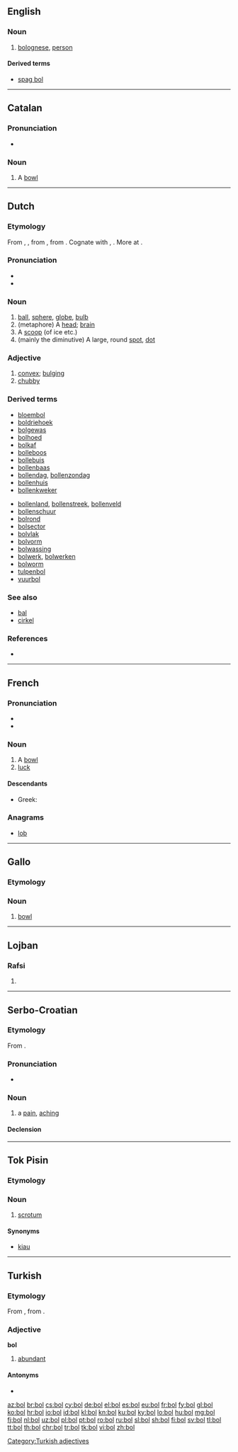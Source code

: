 {{also|bol|BOL|Bol.|böl|ból|-ból|-ből}}
==English==

===Noun===
{{en-noun|-}}

# {{context|informal|lang=en}} [[bolognese]], [[person]]

====Derived terms====
* [[spag bol]]

----

==Catalan==

===Pronunciation===
* {{rhymes|ɔɫ|lang=ca}}

===Noun===
{{ca-noun|m}}

# A [[bowl]]

----

==Dutch==

===Etymology===
From {{etyl|dum|nl}} {{term|bol|lang=dum}}, {{term|bolle|lang=dum}}, from {{etyl|odt|nl}} {{m|odt|*bolla}}, from {{etyl|gem-pro|nl}} {{m|gem-pro|*bullǭ||round object or vessel, ball, bowl}}. Cognate with {{etyl|goh|-}} {{term|bolla|lang=goh}}, {{etyl|ang|-}} {{term|bolle|lang=ang}}. More at {{l/en|bowl}}.

===Pronunciation===
* {{rhymes|ɔl|lang=nl}}
* {{audio|Nl-bol.ogg|audio|lang=nl}}

===Noun===
{{nl-noun|m|-en|bolletje}}

# [[ball]], [[sphere]], [[globe]], [[bulb]]
# (metaphore) A [[head]]; [[brain]]
# A [[scoop]] (of ice etc.)
# (mainly the diminutive) A large, round [[spot]], [[dot]]

===Adjective===
{{head|nl}}

# [[convex]]; [[bulging]]
# [[chubby]]

===Derived terms===
{{top2}}
* [[bloembol]]
* [[boldriehoek]]
* [[bolgewas]]
* [[bolhoed]]
* [[bolkaf]]
* [[bolleboos]]
* [[bollebuis]]
* [[bollenbaas]]
* [[bollendag]], [[bollenzondag]]
* [[bollenhuis]]
* [[bollenkweker]]
{{mid2}}
* [[bollenland]], [[bollenstreek]], [[bollenveld]]
* [[bollenschuur]]
* [[bolrond]]
* [[bolsector]]
* [[bolvlak]]
* [[bolvorm]]
* [[bolwassing]]
* [[bolwerk]], [[bolwerken]]
* [[bolworm]]
* [[tulpenbol]]
* [[vuurbol]]
{{bottom}}

===See also===
* [[bal]]
* [[cirkel]]

===References===
* {{R:Koenen}}

----

==French==

===Pronunciation===
* {{audio|Fr-bol.ogg|audio|lang=fr}}
* {{IPA|/bɔl/|lang=fr}}

===Noun===
{{fr-noun|m}}

# A [[bowl]]
# [[luck]]

====Descendants====
* Greek: {{l|el|μπολ|g=n}}

===Anagrams===
* [[lob#French|lob]]


----

==Gallo==

===Etymology===
{{rfe|lang=roa-gal}}

===Noun===
{{roa-gal-noun|m}}

# [[bowl]]

----

==Lojban==

===Rafsi===
{{jbo-rafsi}}

# {{jbo-rafsi of|bolci}}

----

==Serbo-Croatian==

===Etymology===
From {{etyl|sla-pro|sh}} {{m|sla-pro|*bolь}}.

===Pronunciation===
* {{IPA|/bôːl/|lang=sh}}

===Noun===
{{sh-noun|g=f|g2=m|head=bȏl|r|бол|бо̑л}}

# a [[pain]], [[aching]]

====Declension====
{{sh-decl-noun
|bȏl|boli
|boli|boli
|boli|bolima
|bol|boli
|boli|boli
|boli|bolima
|bolju / boli|bolima
}}

{{sh-decl-noun
|bȏl|bólovi
|bola|bòlōvā
|bolu|bolovima
|bol|bolovi
|bole|bolovi
|bolu|bolovima
|bolom|bolovima
}}

----

==Tok Pisin==

===Etymology===
{{etyl|en|tpi}} {{term|balls|lang=en}}

===Noun===
{{head|tpi|noun}}

# {{context|anatomy|lang=tpi}} [[scrotum]]

====Synonyms====
* [[kiau]]

----

==Turkish==

===Etymology===
From {{etyl|otk|tr}} {{term|otk|bol|}}, from {{etyl|trk-pro|tr}} {{m|trk-pro|*bol||abundant, full}}.

===Adjective===
'''bol'''

# [[abundant]]

====Antonyms====
* {{l/tr|kıt}}

[[Category:Turkish adjectives]]

[[az:bol]]
[[br:bol]]
[[cs:bol]]
[[cy:bol]]
[[de:bol]]
[[el:bol]]
[[es:bol]]
[[eu:bol]]
[[fr:bol]]
[[fy:bol]]
[[gl:bol]]
[[ko:bol]]
[[hr:bol]]
[[io:bol]]
[[id:bol]]
[[kl:bol]]
[[kn:bol]]
[[ku:bol]]
[[ky:bol]]
[[lo:bol]]
[[hu:bol]]
[[mg:bol]]
[[fj:bol]]
[[nl:bol]]
[[uz:bol]]
[[pl:bol]]
[[pt:bol]]
[[ro:bol]]
[[ru:bol]]
[[sl:bol]]
[[sh:bol]]
[[fi:bol]]
[[sv:bol]]
[[tl:bol]]
[[tt:bol]]
[[th:bol]]
[[chr:bol]]
[[tr:bol]]
[[tk:bol]]
[[vi:bol]]
[[zh:bol]]